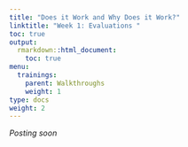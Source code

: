 ```yaml
---
title: "Does it Work and Why Does it Work?"
linktitle: "Week 1: Evaluations "
toc: true
output:
  rmarkdown::html_document:
    toc: true
menu:
  trainings:
    parent: Walkthroughs
    weight: 1
type: docs
weight: 2
---
```


*Posting soon*